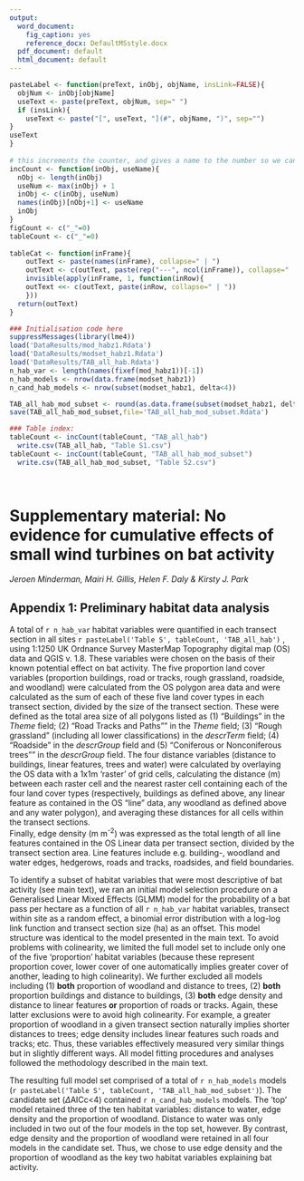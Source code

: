 ---
output:
  word_document:
    fig_caption: yes
    reference_docx: DefaultMSstyle.docx
  pdf_document: default
  html_document: default
---

```{r, echo=FALSE, results='hide'}

pasteLabel <- function(preText, inObj, objName, insLink=FALSE){
  objNum <- inObj[objName]
  useText <- paste(preText, objNum, sep=" ")
  if (insLink){
    useText <- paste("[", useText, "](#", objName, ")", sep="")
}
useText
}
 
# this increments the counter, and gives a name to the number so we can reference it later
incCount <- function(inObj, useName){
  nObj <- length(inObj)
  useNum <- max(inObj) + 1
  inObj <- c(inObj, useNum)
  names(inObj)[nObj+1] <- useName
  inObj
}
figCount <- c("_"=0)
tableCount <- c("_"=0)
 
tableCat <- function(inFrame){
    outText <- paste(names(inFrame), collapse=" | ")
    outText <- c(outText, paste(rep("---", ncol(inFrame)), collapse=" | "))
    invisible(apply(inFrame, 1, function(inRow){
    outText <<- c(outText, paste(inRow, collapse=" | "))
    }))
  return(outText)
} 

### Initialisation code here
suppressMessages(library(lme4))
load('DataResults/mod_habz1.Rdata')
load('DataResults/modset_habz1.Rdata')
load('DataResults/TAB_all_hab.Rdata')
n_hab_var <- length(names(fixef(mod_habz1))[-1])
n_hab_models <- nrow(data.frame(modset_habz1))
n_cand_hab_models <- nrow(subset(modset_habz1, delta<4))

TAB_all_hab_mod_subset <- round(as.data.frame(subset(modset_habz1, delta<4)),3)
save(TAB_all_hab_mod_subset,file='TAB_all_hab_mod_subset.Rdata')

### Table index:
tableCount <- incCount(tableCount, "TAB_all_hab")
  write.csv(TAB_all_hab, "Table S1.csv")
tableCount <- incCount(tableCount, "TAB_all_hab_mod_subset")
  write.csv(TAB_all_hab_mod_subset, "Table S2.csv")
        
          
```

# Supplementary material: No evidence for cumulative effects of small wind turbines on bat activity
*Jeroen Minderman, Mairi H. Gillis, Helen F. Daly & Kirsty J. Park*

## Appendix 1: Preliminary habitat data analysis

A total of `r n_hab_var` habitat variables were quantified in each transect section in all sites `r pasteLabel('Table S', tableCount, 'TAB_all_hab')` , using 1:1250 UK Ordnance Survey MasterMap Topography digital map (OS) data and QGIS v. 1.8. These variables were chosen on the basis of their known potential effect on bat activity. 
The five proportion land cover variables (proportion buildings, road or tracks, rough grassland, roadside, and woodland) were calculated from the OS polygon area data and were calculated as the sum of each of these five land cover types in each transect section, divided by the size of the transect section. These were defined as the total area size of all polygons listed as (1) "Buildings" in the *Theme* field; (2) "Road Tracks and Paths"" in the *Theme* field; (3) "Rough grassland" (including all lower classifications) in the *descrTerm* field; (4) "Roadside" in the *descrGroup* field and (5) "Coniferous or Nonconiferous trees"" in the *descrGroup* field.
The four distance variables (distance to buildings, linear features, trees and water) were calculated by overlaying the OS data with a 1x1m 'raster' of grid cells, calculating the distance (m) between each raster cell and the nearest raster cell containing each of the four land cover types (respectively, buildings as defined above, any linear feature as contained in the OS "line" data, any woodland as defined above and any water polygon), and averaging these distances for all cells within the transect sections.  
Finally, edge density (m m^-2^) was expressed as the total length of all line features contained in the OS Linear data per transect section, divided by the transect section area. Line features include e.g. building-, woodland and water edges, hedgerows, roads and tracks, roadsides, and field boundaries.

To identify a subset of habitat variables that were most descriptive of bat activity (see main text), we ran an initial model selection procedure on a Generalised Linear Mixed Effects (GLMM) model for the probability of a bat pass per hectare as a function of all `r n_hab_var` habitat variables, transect within site as a random effect, a binomial error distribution with a log-log link function and transect section size (ha) as an offset. This model structure was identical to the model presented in the main text. To avoid problems with colinearity, we limited the full model set to include only one of the five 'proportion' habitat variables (because these represent proportion cover, lower cover of one automatically implies greater cover of another, leading to high colinearity). We further excluded all models including (1) **both** proportion of woodland and distance to trees, (2) **both** proportion buildings and distance to buildings, (3) **both** edge density and distance to linear features **or** proportion of roads or tracks. Again, these latter exclusions were to avoid high colinearity. For example, a greater proportion of woodland in a given transect section naturally implies shorter distances to trees; edge density includes linear features such roads and tracks; etc. Thus, these variables effectively measured very similar things but in slightly different ways. All model fitting procedures and analyses followed the methodology described in the main text.

The resulting full model set comprised of a total of `r n_hab_models` models (`r pasteLabel('Table S', tableCount, 'TAB_all_hab_mod_subset')`). The candidate set ($\Delta$AICc<4) contained `r n_cand_hab_models` models. The 'top' model retained three of the ten habitat variables: distance to water, edge density and the proportion of woodland. Distance to water was only included in two out of the four models in the top set, however. By contrast, edge density and the proportion of woodland were retained in all four models in the candidate set. Thus, we chose to use edge density and the proportion of woodland as the key two habitat variables explaining bat activity.





